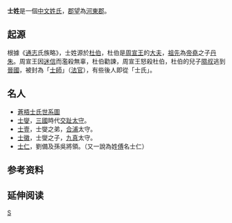 '''士姓'''是一個[[中文姓氏|中文姓氏]]，[[郡望|郡望]]為[[河東郡_(中國)|河東郡]]。

== 起源 ==
根據《[[通志|通志]]氏族略》，士姓源於[[杜伯|杜伯]]，杜伯是[[周宣王|周宣王]]的[[大夫|大夫]]，[[祖先|祖先]]為[[帝堯|帝堯]]之子[[丹朱|丹朱]]。周宣王因[[迷信|迷信]]而濫殺無辜，杜伯勸諫，周宣王怒殺杜伯，杜伯的兒子[[隰叔|隰叔]]逃到[[晉國|晉國]]，被封為「[[士師|士師]]」（[[法官|法官]]），有些後人即從「士氏」。

== 名人 ==
* [[蒼梧士氏世系圖|蒼梧士氏世系圖]]
* [[士燮_(三國)|士燮]]，[[三國|三國]]時代[[交趾|交趾]][[太守|太守]]。
* [[士壹|士壹]]，士燮之弟，[[合浦|合浦]]太守。
* [[士徽|士徽]]，士燮之子，[[九真|九真]]太守。
* [[士仁|士仁]]，劉備及孫吳將領。（又一說為姓[[傅姓|傅]]名士仁）

== 参考资料 ==
{{reflist}}

== 延伸阅读 ==
{{Wikisource further reading}}

[[Category:漢姓|S]]